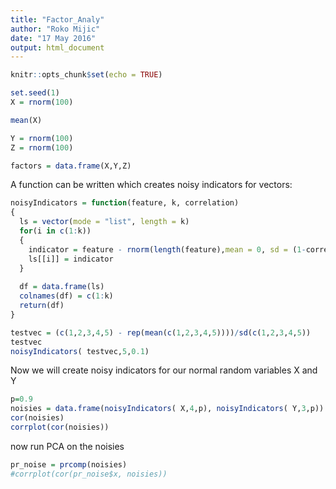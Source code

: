 ```yaml
---
title: "Factor_Analy"
author: "Roko Mijic"
date: "17 May 2016"
output: html_document
---
```


```r
knitr::opts_chunk$set(echo = TRUE)
```

```r
set.seed(1) 
X = rnorm(100)

mean(X)

Y = rnorm(100)
Z = rnorm(100)

factors = data.frame(X,Y,Z)

```


A function can be written which creates noisy indicators for vectors:


```r
noisyIndicators = function(feature, k, correlation)
{
  ls = vector(mode = "list", length = k)
  for(i in c(1:k))
  {
    indicator = feature - rnorm(length(feature),mean = 0, sd = (1-correlation^2)^0.5  )
    ls[[i]] = indicator
  }
  
  df = data.frame(ls)
  colnames(df) = c(1:k)
  return(df)  
}

testvec = (c(1,2,3,4,5) - rep(mean(c(1,2,3,4,5))))/sd(c(1,2,3,4,5))
testvec
noisyIndicators( testvec,5,0.1)

```

Now we will create noisy indicators for our normal random variables X and Y

```r
p=0.9
noisies = data.frame(noisyIndicators( X,4,p), noisyIndicators( Y,3,p))
cor(noisies)
corrplot(cor(noisies))

```

now run PCA on the noisies

```r

pr_noise = prcomp(noisies)
#corrplot(cor(pr_noise$x, noisies))

```





